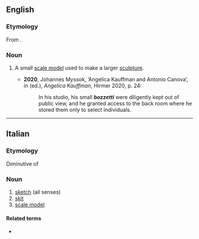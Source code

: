 ==English==

===Etymology===
From {{der|en|it|bozzetto}}.

===Noun===
{{en-noun|bozzetti}}

# {{lb|en|arts}} A small [[scale model]] used to make a larger [[sculpture]].
#*'''2020''', Johannes Myssok, ‘Angelica Kauffman and Antonio Canova’, in {{w|Bettina Baumgärtel}} (ed.), ''Angelica Kauffman'', Hirmer 2020, p. 24:
#*:In his studio, his small '''''bozzetti''''' were diligently kept out of public view, and he granted access to the back room where he stored them only to select individuals.

----

==Italian==

===Etymology===
Diminutive of {{m|it|bozzo}}

===Noun===
{{it-noun|m}}

# [[sketch]] (all senses)
# [[skit]]
# [[scale model]]

====Related terms====
* {{l|it|bozzettista}}